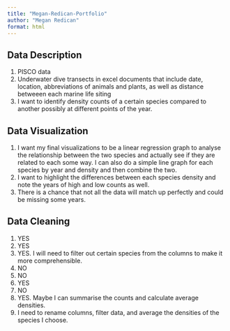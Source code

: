 ```yaml
---
title: "Megan-Redican-Portfolio"
author: "Megan Redican"
format: html
---
```


## Data Description
1. PISCO data
2. Underwater dive transects in excel documents that include date, location, abbreviations of animals and plants, as well as distance betweeen each marine life siting
3. I want to identify density counts of a certain species compared to another possibly at different points of the year.

## Data Visualization
1. I want my final visualizations to be a linear regression graph to analyse the relationship between the two species and actually see if they are related to each some way. I can also do a simple line graph for each species by year and density and then combine the two.
2. I want to highlight the differences between each species density and note the years of high and low counts as well. 
3. There is a chance that not all the data will match up perfectly and could be missing some years.

## Data Cleaning
1. YES
2. YES
3. YES. I will need to filter out certain species from the columns to make it more comprehensible.
4. NO
5. NO
6. YES
7. NO
8. YES. Maybe I can summarise the counts and calculate average densities.
9. I need to rename columns, filter data, and average the densities of the species I choose.



